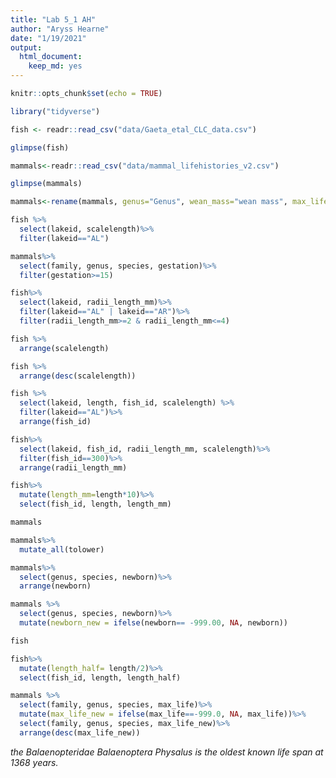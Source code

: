 ```yaml
---
title: "Lab 5_1 AH"
author: "Aryss Hearne"
date: "1/19/2021"
output: 
  html_document: 
    keep_md: yes
---
```


```r
knitr::opts_chunk$set(echo = TRUE)
```
```r
library("tidyverse")
```
```r
fish <- readr::read_csv("data/Gaeta_etal_CLC_data.csv")
```
```r
glimpse(fish)
```
```r
mammals<-readr::read_csv("data/mammal_lifehistories_v2.csv")
```
```r
glimpse(mammals)
```
```r
mammals<-rename(mammals, genus="Genus", wean_mass="wean mass", max_life="max. life", litter_size="litter size", litters_per_year="litters/year")
```


```r
fish %>%
  select(lakeid, scalelength)%>%
  filter(lakeid=="AL")
```
```r
mammals%>%
  select(family, genus, species, gestation)%>%
  filter(gestation>=15)
```

```r
fish%>%
  select(lakeid, radii_length_mm)%>%
  filter(lakeid=="AL" | lakeid=="AR")%>%
  filter(radii_length_mm>=2 & radii_length_mm<=4)
```

```r
fish %>%
  arrange(scalelength)
```

```r
fish %>%
  arrange(desc(scalelength))
```

```r
fish %>%
  select(lakeid, length, fish_id, scalelength) %>%
  filter(lakeid=="AL")%>%
  arrange(fish_id)
```
```r
fish%>%
  select(lakeid, fish_id, radii_length_mm, scalelength)%>%
  filter(fish_id==300)%>%
  arrange(radii_length_mm)
```

```r
fish%>%
  mutate(length_mm=length*10)%>%
  select(fish_id, length, length_mm)
```

```r
mammals
```
```r
mammals%>%
  mutate_all(tolower)
```
 
```r
mammals%>%
  select(genus, species, newborn)%>%
  arrange(newborn)
```
 
```r
mammals %>%
  select(genus, species, newborn)%>%
  mutate(newborn_new = ifelse(newborn== -999.00, NA, newborn))
```
 
```r
fish
```
 
```r
fish%>%
  mutate(length_half= length/2)%>%
  select(fish_id, length, length_half)
```
 
 
```r
mammals %>%
  select(family, genus, species, max_life)%>%
  mutate(max_life_new = ifelse(max_life==-999.0, NA, max_life))%>%
  select(family, genus, species, max_life_new)%>%
  arrange(desc(max_life_new))

```
 
*the Balaenopteridae Balaenoptera Physalus is the oldest known life span at 1368 years.*
 